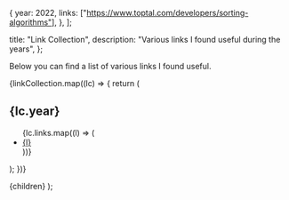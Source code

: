 
  {
    year: 2022,
    links: ["https://www.toptal.com/developers/sorting-algorithms"],
  },
];

  title: "Link Collection",
  description: "Various links I found useful during the years",
};

Below you can find a list of various links I found useful.

<section>
  {linkCollection.map((lc) => {
    return (
      <section key={lc.year}>
        <h2>{lc.year}</h2>
        <ul>
          {lc.links.map((l) => (
            <li key={l}>
              <a href={l}>{l}</a>
            </li>
          ))}
        </ul>
      </section>
    );
  })}
</section>

  <PageLayout page={meta}>{children}</PageLayout>
);
